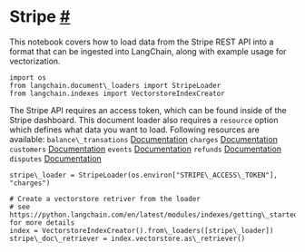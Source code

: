  Stripe
 [#](#stripe "Permalink to this headline")
===================================================
 This notebook covers how to load data from the Stripe REST API into a format that can be ingested into LangChain, along with example usage for vectorization.
```
import os
from langchain.document\_loaders import StripeLoader
from langchain.indexes import VectorstoreIndexCreator
```
 The Stripe API requires an access token, which can be found inside of the Stripe dashboard.
 This document loader also requires a
 `resource`
 option which defines what data you want to load.
 Following resources are available:
`balance\_transations`
[Documentation](https://stripe.com/docs/api/balance_transactions/list) 
`charges`
[Documentation](https://stripe.com/docs/api/charges/list) 
`customers`
[Documentation](https://stripe.com/docs/api/customers/list) 
`events`
[Documentation](https://stripe.com/docs/api/events/list) 
`refunds`
[Documentation](https://stripe.com/docs/api/refunds/list) 
`disputes`
[Documentation](https://stripe.com/docs/api/disputes/list) 
```
stripe\_loader = StripeLoader(os.environ["STRIPE\_ACCESS\_TOKEN"], "charges")
```
```
# Create a vectorstore retriver from the loader
# see https://python.langchain.com/en/latest/modules/indexes/getting\_started.html for more details
index = VectorstoreIndexCreator().from\_loaders([stripe\_loader])
stripe\_doc\_retriever = index.vectorstore.as\_retriever()
```